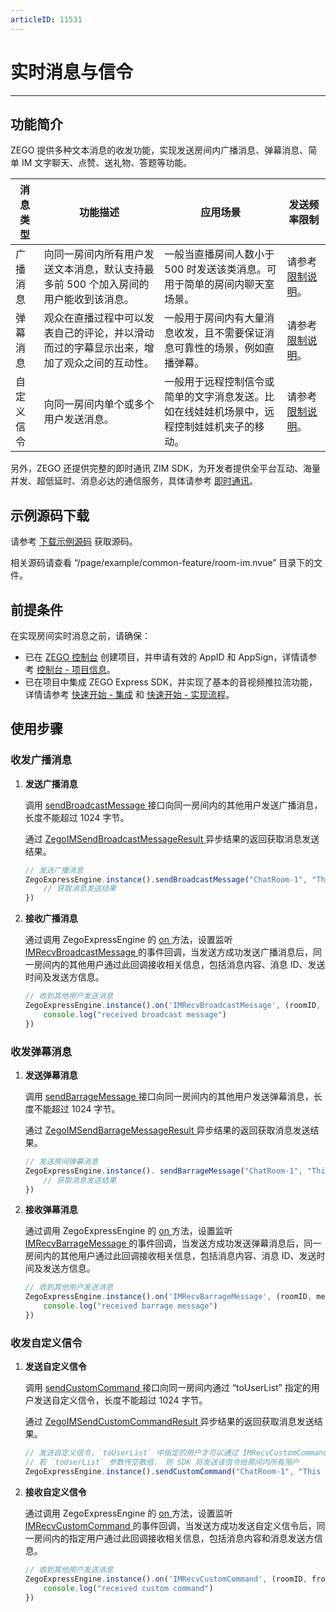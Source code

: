 ```yaml
---
articleID: 11531
---
```

# 实时消息与信令

- - -

## 功能简介


ZEGO 提供多种文本消息的收发功能，实现发送房间内广播消息、弹幕消息、简单 IM 文字聊天、点赞、送礼物、答题等功能。


| 消息类型 | 功能描述 | 应用场景 | 发送频率限制 |
|-------|--------|--------|--------|
| 广播消息 | 向同一房间内所有用户发送文本消息，默认支持最多前 500 个加入房间的用户能收到该消息。 | 一般当直播房间人数小于 500 时发送该类消息。可用于简单的房间内聊天室场景。 | 请参考 [限制说明](!ExpressVideoSDK-OverView/Restrictions)。 |
| 弹幕消息 | 观众在直播过程中可以发表自己的评论，并以滑动而过的字幕显示出来，增加了观众之间的互动性。 | 一般用于房间内有大量消息收发，且不需要保证消息可靠性的场景，例如直播弹幕。 | 请参考 [限制说明](!ExpressVideoSDK-OverView/Restrictions)。|
| 自定义信令 | 向同一房间内单个或多个用户发送消息。 | 一般用于远程控制信令或简单的文字消息发送。比如在线娃娃机场景中，远程控制娃娃机夹子的移动。 | 请参考 [限制说明](!ExpressVideoSDK-OverView/Restrictions)。 

另外，ZEGO 还提供完整的即时通讯 ZIM SDK，为开发者提供全平台互动、海量并发、超低延时、消息必达的通信服务，具体请参考 [即时通讯](!IM-Introduction/Overview)。

## 示例源码下载

请参考 [下载示例源码](https://doc-zh.zego.im/article/8787) 获取源码。

相关源码请查看 “/page/example/common-feature/room-im.nvue” 目录下的文件。

## 前提条件

在实现房间实时消息之前，请确保：

- 已在 [ZEGO 控制台](https://console.zego.im) 创建项目，并申请有效的 AppID 和 AppSign，详情请参考 [控制台 - 项目信息](https://doc-zh.zego.im/article/12107)。
- 已在项目中集成 ZEGO Express SDK，并实现了基本的音视频推拉流功能，详情请参考 [快速开始 - 集成](!Integration/SDK_Integration) 和 [快速开始 - 实现流程](!Integration/Solution_Implementation)。


## 使用步骤

### 收发广播消息

1. **发送广播消息**

   调用 [sendBroadcastMessage ](https://doc-zh.zego.im/unique-api/express-video-sdkhttps://doc-zh.zego.im/article/javascript_uni-app/classes/_zegoexpressengine_.zegoexpressengine.html#sendbroadcastmessage) 接口向同一房间内的其他用户发送广播消息，长度不能超过 1024 字节。

   通过 [ZegoIMSendBroadcastMessageResult ](https://doc-zh.zego.im/unique-api/express-video-sdkhttps://doc-zh.zego.im/article/javascript_uni-app/interfaces/_zegoexpressdefines_.zegoimsendbroadcastmessageresult.html) 异步结果的返回获取消息发送结果。

   ```javascript
   // 发送广播消息
   ZegoExpressEngine.instance().sendBroadcastMessage("ChatRoom-1", "This is a broadcast message").then((result) => {
       // 获取消息发送结果
   })
   ```

2. **接收广播消息**

    通过调用 ZegoExpressEngine 的 [on ](https://doc-zh.zego.im/unique-api/express-video-sdkhttps://doc-zh.zego.im/article/javascript_uni-app/classes/_zegoexpressengine_.zegoexpressengine.html#on) 方法，设置监听 [IMRecvBroadcastMessage ](https://doc-zh.zego.im/unique-api/express-video-sdkhttps://doc-zh.zego.im/article/javascript_uni-app/interfaces/_zegoexpresseventhandler_.zegoeventlistener.html#imrecvbroadcastmessage) 的事件回调，当发送方成功发送广播消息后，同一房间内的其他用户通过此回调接收相关信息，包括消息内容、消息 ID、发送时间及发送方信息。

   ```javascript
   // 收到其他用户发送消息
   ZegoExpressEngine.instance().on('IMRecvBroadcastMessage', (roomID, messageList) => {
       console.log("received broadcast message") 
   })
   ```

### 收发弹幕消息

1. **发送弹幕消息**

   调用 [sendBarrageMessage ](https://doc-zh.zego.im/unique-api/express-video-sdkhttps://doc-zh.zego.im/article/javascript_uni-app/classes/_zegoexpressengine_.zegoexpressengine.html#sendbarragemessage) 接口向同一房间内的其他用户发送弹幕消息，长度不能超过 1024 字节。

   通过 [ZegoIMSendBarrageMessageResult ](https://doc-zh.zego.im/unique-api/express-video-sdkhttps://doc-zh.zego.im/article/javascript_uni-app/interfaces/_zegoexpressdefines_.zegoimsendbarragemessageresult.html) 异步结果的返回获取消息发送结果。

   ```javascript
   // 发送房间弹幕消息
   ZegoExpressEngine.instance(). sendBarrageMessage("ChatRoom-1", "This is a barrage message").then((result) => {
       // 获取消息发送结果
   })
   ```

2. **接收弹幕消息**

   通过调用 ZegoExpressEngine 的 [on ](https://doc-zh.zego.im/unique-api/express-video-sdkhttps://doc-zh.zego.im/article/javascript_uni-app/classes/_zegoexpressengine_.zegoexpressengine.html#on) 方法，设置监听 [IMRecvBarrageMessage ](https://doc-zh.zego.im/unique-api/express-video-sdkhttps://doc-zh.zego.im/article/javascript_uni-app/interfaces/_zegoexpresseventhandler_.zegoeventlistener.html#imrecvbarragemessage) 的事件回调，当发送方成功发送弹幕消息后，同一房间内的其他用户通过此回调接收相关信息，包括消息内容、消息 ID、发送时间及发送方信息。

   ```javascript
   // 收到其他用户发送消息
   ZegoExpressEngine.instance().on('IMRecvBarrageMessage', (roomID, messageList) => {
       console.log("received barrage message") 
   })
   ```

### 收发自定义信令

1. **发送自定义信令**

   调用 [sendCustomCommand ](https://doc-zh.zego.im/unique-api/express-video-sdkhttps://doc-zh.zego.im/article/javascript_uni-app/classes/_zegoexpressengine_.zegoexpressengine.html#sendcustomcommand) 接口向同一房间内通过 “toUserList” 指定的用户发送自定义信令，长度不能超过 1024 字节。

   通过 [ZegoIMSendCustomCommandResult ](https://doc-zh.zego.im/unique-api/express-video-sdkhttps://doc-zh.zego.im/article/javascript_uni-app/interfaces/_zegoexpressdefines_.zegoimsendcustomcommandresult.html) 异步结果的返回获取消息发送结果。

   ```javascript
   // 发送自定义信令，`toUserList` 中指定的用户才可以通过 IMRecvCustomCommand 事件收到此信令
   // 若 `toUserList` 参数传空数组， 则 SDK 将发送该信令给房间内所有用户
   ZegoExpressEngine.instance().sendCustomCommand("ChatRoom-1", "This is a custom command", toUserList)
   ```

2. **接收自定义信令**

   通过调用 ZegoExpressEngine 的 [on ](https://doc-zh.zego.im/unique-api/express-video-sdkhttps://doc-zh.zego.im/article/javascript_uni-app/classes/_zegoexpressengine_.zegoexpressengine.html#on) 方法，设置监听 [IMRecvCustomCommand ](https://doc-zh.zego.im/unique-api/express-video-sdkhttps://doc-zh.zego.im/article/javascript_uni-app/interfaces/_zegoexpresseventhandler_.zegoeventlistener.html#imrecvcustomcommand) 的事件回调，当发送方成功发送自定义信令后，同一房间内的指定用户通过此回调接收相关信息，包括消息内容和消息发送方信息。

    ```javascript
   // 收到其他用户发送消息
   ZegoExpressEngine.instance().on('IMRecvCustomCommand', (roomID, fromUser, command) => {
        console.log("received custom command") 
   })
   ```
